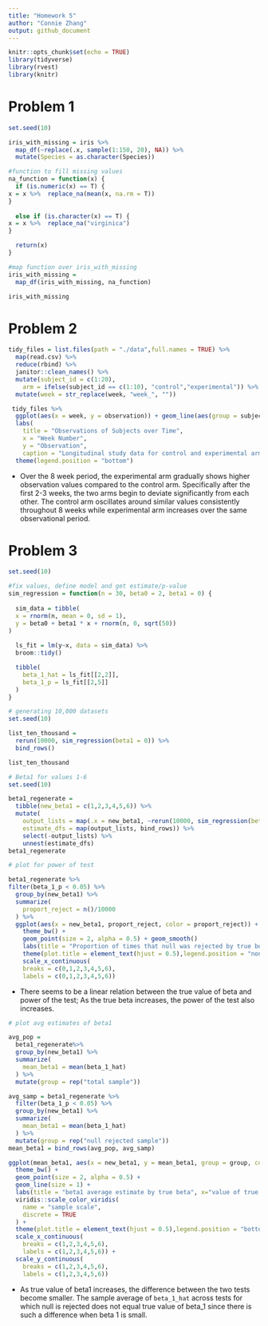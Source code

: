 ```yaml
---
title: "Homework 5"
author: "Connie Zhang"
output: github_document
---
```


```r
knitr::opts_chunk$set(echo = TRUE)
library(tidyverse)
library(rvest)
library(knitr)
```

# Problem 1 
```r

set.seed(10)

iris_with_missing = iris %>% 
  map_df(~replace(.x, sample(1:150, 20), NA)) %>%
  mutate(Species = as.character(Species))

#function to fill missing values
na_function = function(x) {
  if (is.numeric(x) == T) { 
x = x %>%  replace_na(mean(x, na.rm = T))
}
  
  else if (is.character(x) == T) { 
x = x %>%  replace_na("virginica")
} 

  return(x)
}

#map function over iris_with_missing
iris_with_missing =
  map_df(iris_with_missing, na_function)

iris_with_missing
```
# Problem 2 
```r
tidy_files = list.files(path = "./data",full.names = TRUE) %>%
  map(read.csv) %>% 
  reduce(rbind) %>% 
  janitor::clean_names() %>%
  mutate(subject_id = c(1:20), 
    arm = ifelse(subject_id == c(1:10), "control","experimental")) %>%      gather(key = week, value = observation, week_1:week_8) %>% 
  mutate(week = str_replace(week, "week_", ""))
```  

```r
 tidy_files %>% 
  ggplot(aes(x = week, y = observation)) + geom_line(aes(group = subject_id, color = arm)) + 
  labs(
    title = "Observations of Subjects over Time", 
    x = "Week Number",
    y = "Observation", 
    caption = "Longitudinal study data for control and experimental arms") +
  theme(legend.position = "bottom")
```

*  Over the 8 week period, the experimental arm gradually shows higher  observation values compared to the control arm. Specifically after the first 2-3 weeks, the two arms begin to deviate significantly from each other. The control arm oscillates around similar values consistently throughout 8 weeks while experimental arm increases over the same observational period.  

# Problem 3 
```r
set.seed(10)

#fix values, define model and get estimate/p-value
sim_regression = function(n = 30, beta0 = 2, beta1 = 0) {
  
  sim_data = tibble(
  x = rnorm(n, mean = 0, sd = 1),
  y = beta0 + beta1 * x + rnorm(n, 0, sqrt(50))
)
  
  ls_fit = lm(y~x, data = sim_data) %>%
  broom::tidy()

  tibble(
    beta_1_hat = ls_fit[[2,2]],
    beta_1_p = ls_fit[[2,5]]
  )
}
```

```r
# generating 10,000 datasets
set.seed(10)

list_ten_thousand =
  rerun(10000, sim_regression(beta1 = 0)) %>% 
  bind_rows()

list_ten_thousand

```

```r
# Beta1 for values 1-6 
set.seed(10)

beta1_regenerate = 
  tibble(new_beta1 = c(1,2,3,4,5,6)) %>% 
  mutate(
    output_lists = map(.x = new_beta1, ~rerun(10000, sim_regression(beta1 = .x))),
    estimate_dfs = map(output_lists, bind_rows)) %>% 
    select(-output_lists) %>% 
    unnest(estimate_dfs)
beta1_regenerate 
```

```r
# plot for power of test

beta1_regenerate %>%
filter(beta_1_p < 0.05) %>%
  group_by(new_beta1) %>%
  summarize(
    proport_reject = n()/10000
  ) %>%
  ggplot(aes(x = new_beta1, proport_reject, color = proport_reject)) +
    theme_bw() + 
    geom_point(size = 2, alpha = 0.5) + geom_smooth()
    labs(title = "Proportion of times that null was rejected by true beta1 value", x="true beta1 value", y="proportion of rejection") +
    theme(plot.title = element_text(hjust = 0.5),legend.position = "none") +
    scale_x_continuous(
    breaks = c(0,1,2,3,4,5,6), 
    labels = c(0,1,2,3,4,5,6)) 

```
* There seems to be a linear relation between the true value of beta and power of the test; As the true beta increases, the power of the test also increases.

```r
# plot avg estimates of beta1

avg_pop = 
  beta1_regenerate%>%
  group_by(new_beta1) %>%
  summarize(
    mean_beta1 = mean(beta_1_hat)
  ) %>%
  mutate(group = rep("total sample"))

avg_samp = beta1_regenerate %>%
  filter(beta_1_p < 0.05) %>%
  group_by(new_beta1) %>%
  summarize(
    mean_beta1 = mean(beta_1_hat)
  ) %>%
  mutate(group = rep("null rejected sample"))
mean_beta1 = bind_rows(avg_pop, avg_samp) 

ggplot(mean_beta1, aes(x = new_beta1, y = mean_beta1, group = group, color = group)) +
  theme_bw() + 
  geom_point(size = 2, alpha = 0.5) +
  geom_line(size = 1) +
  labs(title = "beta1 average estimate by true beta", x="value of true beta1", y="average estimate of beta1") +
  viridis::scale_color_viridis(
    name = "sample scale", 
    discrete = TRUE
  ) +
  theme(plot.title = element_text(hjust = 0.5),legend.position = "bottom") +
  scale_x_continuous(
    breaks = c(1,2,3,4,5,6), 
    labels = c(1,2,3,4,5,6)) + 
  scale_y_continuous(
    breaks = c(1,2,3,4,5,6), 
    labels = c(1,2,3,4,5,6))
```

 *  As true value of beta1 increases, the difference between the two tests become smaller. The sample average of `beta_1_hat` across tests for which null is rejected does not equal true value of beta_1 since there is such a difference when beta 1 is small. 
